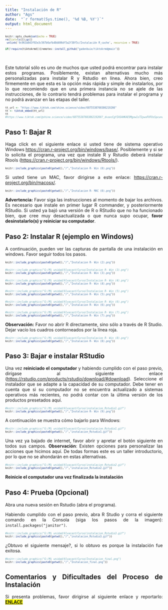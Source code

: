 ```yaml
---
title: "Instalación de R"
author: "Ags"
date:  "`r format(Sys.time(), '%d %B, %Y')`"
output: html_document
---
```


<style>
le type="text/css">
.tablelines table, .tablelines td, .tablelines th {
        border: 1px solid black;
        }
.centrado {
    text-align: center;
}
.table.center {
    margin-left:auto; 
    margin-right:auto;
  }
.table_wrapper{
    display: block;
    overflow-x: auto;
    white-space: nowrap;
}
code.r{
  font-size: 8px;
}
body{ /* Normal  */
      text-align: justify;
  }
</style>

```r
knitr::opts_chunk$set(echo = TRUE)
rm(list=ls());gc()
 unlink('0c963a043f92e3c567b6afb48d406df5a2f38f5c/Instalación R_cache', recursive = TRUE)
 
if(!require(tiktokrmd)){remotes::install_github("gadenbuie/tiktokrmd@main")}

```
&nbsp;
<br>

Este tutorial sólo es uno de muchos que usted podrá encontrar para instalar estos programas. Posiblemente, existan alternativas mucho más personalizadas para instalar R y Rstudio en línea. Ahora bien, creo firmemente en que esta es la opción más rápida y simple de instalarlos, por lo que recomiendo que en una primera instancia no se ajele de las instrucciones, de lo contrario tendrá problemas para instalar el programa y no podrá avanzar en las etapas del taller.


```r
tt_url <- "https://www.tiktok.com/shine.science/video/6875538760386219266"
tt <- tiktok_embed(tt_url)
tt
#https://www.tiktok.com/@shine.science/video/6875538760386219266?_d=secCgYIASAHKAESMgow1sT2ywoFXFUsSpcunuuPhfeBX%2BjxNIj1SxG2Pg1ZR0L0EXQKr%2FHFNZ9OWPL8VGUEGgA%3D&language=es&preview_pb=0&sec_user_id=MS4wLjABAAAA211UFzCbIVvmORXeB-4KYgaFc0iw0-wSMKfD7M6CdS1PaXgVJbhUFwifBbGOSGrD&share_app_name=musically&share_item_id=6875538760386219266&share_link_id=6d898735-7e25-406e-a016-a89431f91f20&timestamp=1613786301&u_code=ddg13m7b3d8eeb&user_id=6852656357213062149&utm_campaign=client_share&utm_medium=android&utm_source=more&source=h5_m
```

## Paso 1: Bajar R

Haga click en el siguiente enlace si usted tiene de sistema operativo Windows <https://cran.r-project.org/bin/windows/base/>. Posiblemente y si se lo solicita el programa, una vez que instale R y Rstudio deberá instalar Rtools (<https://cran.r-project.org/bin/windows/Rtools/>).

```r
knitr::include_graphics(paste0(getwd(),"/","Instalacion R- Win (0).png"))
```

Si usted tiene un MAC, favor dirigirse a este enlace: <https://cran.r-project.org/bin/macosx/>.

```r
knitr::include_graphics(paste0(getwd(),"/","Instalacion R- MAC (0).png"))
```

**Advertencia:** Favor siga las instrucciones al momento de bajar los archivos. Es necesario que instale en primer lugar R commander, y posteriormente RStudio. Si usted ya bajó una versión de R o RStudio que no ha funcionado bien, que cree muy desactualizada o que nunca supo ocupar, **favor desinstalarlo(s) y reiniciar su computador**.

## Paso 2: Instalar R (ejemplo en Windows)


A continuación, pueden ver las capturas de pantalla de una instalación en windows. Favor seguir todos los pasos.

```r
knitr::include_graphics(paste0(getwd(),"/","Instalacion R- Win (2).png"))
```

```r
#knitr::include_graphics("G:/Mi unidad/Alvacast/Curso/Instalacion R- Win (3).png")
knitr::include_graphics(paste0(getwd(),"/","Instalacion R- Win (3).png"))
```


```r
#knitr::include_graphics("G:/Mi unidad/Alvacast/Curso/Instalacion R- Win (4).png")
knitr::include_graphics(paste0(getwd(),"/","Instalacion R- Win (4).png"))
```

```r
#knitr::include_graphics("G:/Mi unidad/Alvacast/Curso/Instalacion R- Win (5).png")
knitr::include_graphics(paste0(getwd(),"/","Instalacion R- Win (5).png"))
```

```r
#knitr::include_graphics("G:/Mi unidad/Alvacast/Curso/Instalacion R- Win (6).png")
knitr::include_graphics(paste0(getwd(),"/","Instalacion R- Win (6).png"))
```

```r
#knitr::include_graphics("G:/Mi unidad/Alvacast/Curso/Instalacion R- Win (7).png")
knitr::include_graphics(paste0(getwd(),"/","Instalacion R- Win (7).png"))
```

**Observación:** Favor no abrir R directamente, sino sólo a través de R Studio. Dejar vacío los cuadros contorneados por la línea roja.

```r
#knitr::include_graphics("G:/Mi unidad/Alvacast/Curso/Instalacion R- Win (8).png")
knitr::include_graphics(paste0(getwd(),"/","Instalacion R- Win (8).png"))
```


## Paso 3: Bajar e instalar RStudio

Una vez **reiniciado el computador** y habiendo cumplido con el paso previo, dirígase al siguiente enlace (<https://rstudio.com/products/rstudio/download/#download>). Seleccione el instalador que se adapte a la capacidad de su computador. Debe tener en cuenta que si su computador no se encuentra actualizado a sistemas operativos más recientes, no podrá contar con la última versión de los productos presetados aquí.

```r
#knitr::include_graphics("G:/Mi unidad/Alvacast/Curso/instalacion_Rstudio1.gif")
knitr::include_graphics(paste0(getwd(),"/","Instalacion R- Win (9).png"))
```


A continuación se muestra cómo bajarlo para Windows:

```r
#knitr::include_graphics("G:/Mi unidad/Alvacast/Curso/instalacion_Rstudio1.gif")
knitr::include_graphics(paste0(getwd(),"/","instalacion_Rstudio1.gif"))
```

Una vez ya bajado de internet, favor abrir y apretar el botón siguiente en todos sus campos. **Observación**: Existen opciones para personalizar las acciones que hicimos aquí. De todas formas este es un taller introductorio, por lo que no se ahondarán en estas alternativas.

```r
#knitr::include_graphics("G:/Mi unidad/Alvacast/Curso/instalacion_Rstudio2.gif")
knitr::include_graphics(paste0(getwd(),"/","instalacion_Rstudio2.gif"))
```

 **Reinicie el computador una vez finalizada la instalación**
 
## Paso 4: Prueba (Opcional)

Abra una nueva sesión en Rstudio (abra el programa).

Habiendo cumplido con el paso previo, abra R Studio y corra el siguiente comando en la Consola (siga los pasos de la imagen): `install.packages("janitor")`.

```r
#knitr::include_graphics("G:/Mi unidad/Alvacast/Curso/instalacion_Rstudio3.gif")
knitr::include_graphics(paste0(getwd(),"/","instalacion_Rstudio3.gif"))
```

¿Obtuvo el siguiente mensaje?, si lo obtuvo es porque la instalación fue exitosa.

```r
#knitr::include_graphics("G:/Mi unidad/Alvacast/Curso/Instalacion_final.png")
knitr::include_graphics(paste0(getwd(),"/","Instalacion_final.png"))
```

## Comentarios y Dificultades del Proceso de Instalación

Si presenta problemas, favor dirigirse al siguiente enlace y reportarlo:
<span style="background-color: #FFFF00">
[**ENLACE**](https://docs.google.com/forms/d/e/1FAIpQLSffbAWD8MoStqdFyRWagbxYQihxO7FqJndyiQpWZzI6QyfkBA/viewform?usp=sf_link)
</span>
